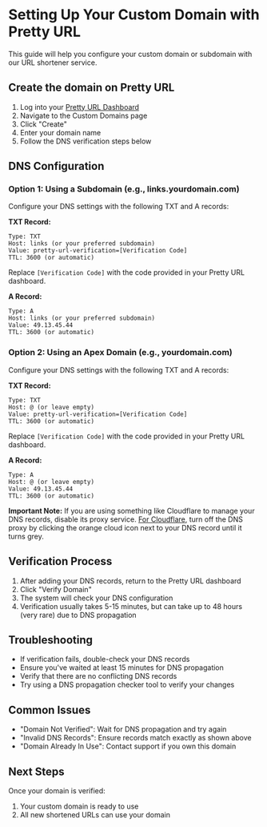 # Setting Up Your Custom Domain with Pretty URL

This guide will help you configure your custom domain or subdomain with our URL shortener service.

## Create the domain on Pretty URL

1. Log into your [Pretty URL Dashboard](https://prettyurl.net/dashboard)
2. Navigate to the Custom Domains page
3. Click "Create"
4. Enter your domain name
5. Follow the DNS verification steps below

## DNS Configuration

### Option 1: Using a Subdomain &#40;e.g., links.yourdomain.com&#41;    

Configure your DNS settings with the following TXT and A records:

**TXT Record:**
```
Type: TXT
Host: links (or your preferred subdomain)
Value: pretty-url-verification=[Verification Code]
TTL: 3600 (or automatic)
```

Replace `[Verification Code]` with the code provided in your Pretty URL dashboard.

**A Record:**
```
Type: A
Host: links (or your preferred subdomain)
Value: 49.13.45.44
TTL: 3600 (or automatic)
```

### Option 2: Using an Apex Domain &#40;e.g., yourdomain.com&#41;

Configure your DNS settings with the following TXT and A records:

**TXT Record:**
```
Type: TXT
Host: @ (or leave empty)
Value: pretty-url-verification=[Verification Code]
TTL: 3600 (or automatic)
```

Replace `[Verification Code]` with the code provided in your Pretty URL dashboard.

**A Record:**
```
Type: A
Host: @ (or leave empty)
Value: 49.13.45.44
TTL: 3600 (or automatic)
```

**Important Note:** If you are using something like Cloudflare to manage your DNS records, disable its proxy service. [For Cloudflare](https://support.cpanel.net/hc/en-us/articles/360050408634-How-to-disable-the-Cloudflare-proxy-for-your-domain), turn off the DNS proxy by clicking the orange cloud icon next to your DNS record until it turns grey.

## Verification Process

1. After adding your DNS records, return to the Pretty URL dashboard
2. Click "Verify Domain"
3. The system will check your DNS configuration
4. Verification usually takes 5-15 minutes, but can take up to 48 hours (very rare) due to DNS propagation

## Troubleshooting

- If verification fails, double-check your DNS records
- Ensure you've waited at least 15 minutes for DNS propagation
- Verify that there are no conflicting DNS records
- Try using a DNS propagation checker tool to verify your changes

## Common Issues

- "Domain Not Verified": Wait for DNS propagation and try again
- "Invalid DNS Records": Ensure records match exactly as shown above
- "Domain Already In Use": Contact support if you own this domain

## Next Steps

Once your domain is verified:
1. Your custom domain is ready to use
2. All new shortened URLs can use your domain
